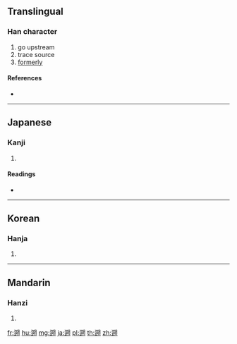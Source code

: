 {{character info/new}}
{{also|溯}}
==Translingual==

===Han character===
{{Han char|rn=162|rad=辵|as=10|sn=14|four=|canj=YTUB|ids=⿺辶朔}}

# go upstream
# trace source
# [[formerly]]

====References====
* {{Han ref|kx=1263.150|dkj=39048|dj=1758.010|hdz=63873.060|uh=9061|ud=36961}}

----

==Japanese==

===Kanji===
{{ja-kanji|grade=c|rs=辵10}}

# {{defn|lang=ja|sort=辵10}}

====Readings====
* {{ja-readings|on=[[そ]] (so)|kun=[[さかのぼる]] (sakanoboru)|nanori=}}

----

==Korean==

===Hanja===
{{ko-hanja|hangeul=소|eumhun=|rv=so|mr=so|y=so}}

# {{defn|lang=ko|sort=辵10}}

----

==Mandarin==

===Hanzi===
{{cmn-hanzi|pin=[[qiàn]] ([[qian4]]), [[sù]] ([[su4]])|wg=ch'ien<sup>4</sup>, su<sup>4</sup>}}

# {{defn|lang=cmn|sort=辵10}}

[[fr:遡]]
[[hu:遡]]
[[mg:遡]]
[[ja:遡]]
[[pl:遡]]
[[th:遡]]
[[zh:遡]]